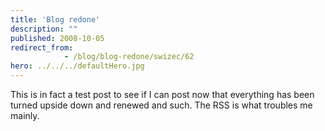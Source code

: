```yaml
---
title: 'Blog redone'
description: ""
published: 2008-10-05
redirect_from: 
            - /blog/blog-redone/swizec/62
hero: ../../../defaultHero.jpg
---
```

This is in fact a test post to see if I can post now that everything has been turned upside down and renewed and such. The RSS is what troubles me mainly.
